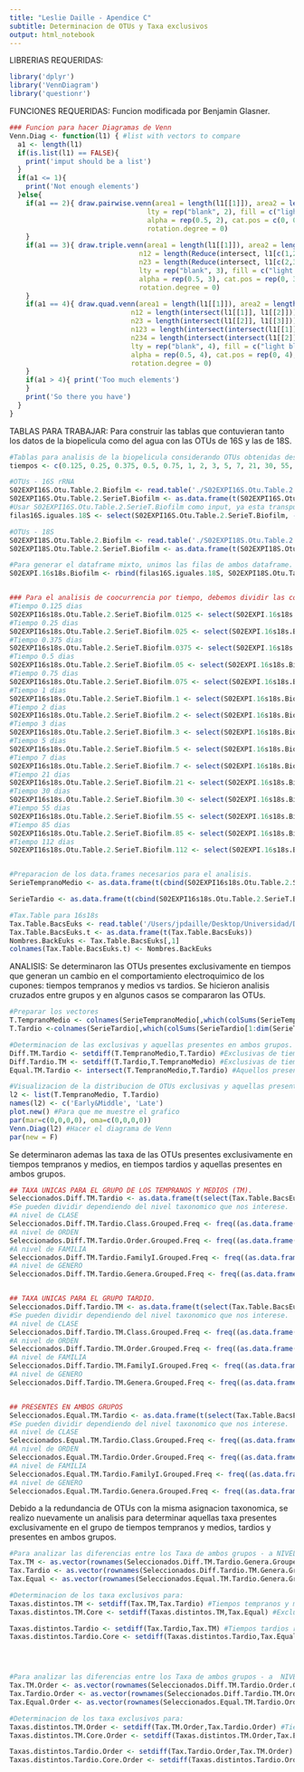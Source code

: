 ```yaml
---
title: "Leslie Daille - Apendice C"
subtitle: Determinacion de OTUs y Taxa exclusivos
output: html_notebook
---
```



LIBRERIAS REQUERIDAS:
```r
library('dplyr')
library('VennDiagram')
library('questionr')
```


FUNCIONES REQUERIDAS: Funcion modificada por Benjamin Glasner.
```r
### Funcion para hacer Diagramas de Venn
Venn.Diag <- function(l1) { #list with vectors to compare
  a1 <- length(l1)
  if(is.list(l1) == FALSE){
    print('imput should be a list')
  }
  if(a1 <= 1){
    print('Not enough elements')
  }else{
    if(a1 == 2){ draw.pairwise.venn(area1 = length(l1[[1]]), area2 = length(l1[[2]]), cross.area = length(Reduce(intersect, l1)),
                                  lty = rep("blank", 2), fill = c("light blue", "green"), category = names(l1), 
                                  alpha = rep(0.5, 2), cat.pos = c(0, 0), euler.d = TRUE, sep.dist = c(0.5, 0.5), 
                                  rotation.degree = 0)
    }
    if(a1 == 3){ draw.triple.venn(area1 = length(l1[[1]]), area2 = length(l1[[2]]), area3 = length(l1[[3]]), 
                                n12 = length(Reduce(intersect, l1[c(1,2)])), n13 = length(Reduce(intersect, l1[c(1,3)])), 
                                n23 = length(Reduce(intersect, l1[c(2,3)])), n123 = length(Reduce(intersect, l1[c(1,2,3)])), 
                                lty = rep("blank", 3), fill = c("light blue", "green", "Red1"), category = names(l1), 
                                alpha = rep(0.5, 3), cat.pos = rep(0, 3), euler.d = TRUE, sep.dist = rep(0.5, 3), 
                                rotation.degree = 0)
    }
    if(a1 == 4){ draw.quad.venn(area1 = length(l1[[1]]), area2 = length(l1[[2]]), area3 = length(l1[[3]]), area4 = length(l1[[4]]), 
                              n12 = length(intersect(l1[[1]], l1[[2]])), n13 = length(intersect(l1[[1]], l1[[3]])), n14 = length(intersect(l1[[1]], l1[[4]])),
                              n23 = length(intersect(l1[[2]], l1[[3]])), n24 = length(intersect(l1[[2]], l1[[4]])), n34 = length(intersect(l1[[3]], l1[[4]])),
                              n123 = length(intersect(intersect(l1[[1]], l1[[2]]), l1[[3]])), n124 = length(intersect(intersect(l1[[1]], l1[[2]]), l1[[4]])), n134 = length(intersect(intersect(l1[[1]], l1[[3]]), l1[[4]])),
                              n234 = length(intersect(intersect(l1[[2]], l1[[3]]), l1[[4]])), n1234 = length(intersect(intersect(intersect(l1[[1]], l1[[2]]), l1[[3]]), l1[[4]])),
                              lty = rep("blank", 4), fill = c("light blue", "green", "Red1", 'orange'), category = names(l1), 
                              alpha = rep(0.5, 4), cat.pos = rep(0, 4), euler.d = TRUE, sep.dist = rep(0.5, 4), 
                              rotation.degree = 0)
    }
    if(a1 > 4){ print('Too much elements')
    }
    print('So there you have')
  }
}
```


TABLAS PARA TRABAJAR:
Para construir las tablas que contuvieran tanto los datos de la biopelicula como del agua con las OTUs de 16S y las de 18S.
```r
#Tablas para analisis de la biopelicula considerando OTUs obtenidas desde la secuenciacion del gen 16S & 18S rRNA.
tiempos <- c(0.125, 0.25, 0.375, 0.5, 0.75, 1, 2, 3, 5, 7, 21, 30, 55, 85, 112)

#OTUs - 16S rRNA
S02EXPI16S.Otu.Table.2.Biofilm <- read.table('./S02EXPI16S.Otu.Table.2.Biofilm.txt', header = T, sep = '\t', dec = '.', skip = 0)
S02EXPI16S.Otu.Table.2.SerieT.Biofilm <- as.data.frame(t(S02EXPI16S.Otu.Table.2.Biofilm))
#Usar S02EXPI16S.Otu.Table.2.SerieT.Biofilm como input, ya esta transpuesta y leida como data.frame.
filas16S.iguales.18S <- select(S02EXPI16S.Otu.Table.2.SerieT.Biofilm, -c(S02_C2132,S02_C2141,S02_C3132,S02_C3141,S02_C4141))

#OTUs - 18S
S02EXPI18S.Otu.Table.2.Biofilm <- read.table('./S02EXPI18S.Otu.Table.2.Biofilm.txt', header = T, sep = '\t', dec = '.', skip = 0)
S02EXPI18S.Otu.Table.2.SerieT.Biofilm <- as.data.frame(t(S02EXPI18S.Otu.Table.2.Biofilm))

#Para generar el dataframe mixto, unimos las filas de ambos dataframe.
S02EXPI.16s18s.Biofilm <- rbind(filas16S.iguales.18S, S02EXPI18S.Otu.Table.2.SerieT.Biofilm) #Corresponde al data.frame con los datos provenientes de la secuenciacion del gen 16S y 18S rRNA.


### Para el analisis de coocurrencia por tiempo, debemos dividir las columnas nuevamente por tiempo.
#Tiempo 0.125 dias
S02EXPI16s18s.Otu.Table.2.SerieT.Biofilm.0125 <- select(S02EXPI.16s18s.Biofilm, contains('011'), contains('012'), contains('013'))
#Tiempo 0.25 dias
S02EXPI16s18s.Otu.Table.2.SerieT.Biofilm.025 <- select(S02EXPI.16s18s.Biofilm, contains('021'), contains('022'), contains('023'))
#Tiempo 0.375 dias
S02EXPI16s18s.Otu.Table.2.SerieT.Biofilm.0375 <- select(S02EXPI.16s18s.Biofilm, contains('031'), contains('032'), contains('033'))
#Tiempo 0.5 dias
S02EXPI16s18s.Otu.Table.2.SerieT.Biofilm.05 <- select(S02EXPI.16s18s.Biofilm, contains('041'), contains('042'), contains('043'))
#Tiempo 0.75 dias
S02EXPI16s18s.Otu.Table.2.SerieT.Biofilm.075 <- select(S02EXPI.16s18s.Biofilm, contains('051'), contains('052'), contains('053'))
#Tiempo 1 dias
S02EXPI16s18s.Otu.Table.2.SerieT.Biofilm.1 <- select(S02EXPI.16s18s.Biofilm, contains('061'), contains('062'), contains('063'))
#Tiempo 2 dias
S02EXPI16s18s.Otu.Table.2.SerieT.Biofilm.2 <- select(S02EXPI.16s18s.Biofilm, contains('071'), contains('072'), contains('073'))
#Tiempo 3 dias
S02EXPI16s18s.Otu.Table.2.SerieT.Biofilm.3 <- select(S02EXPI.16s18s.Biofilm, contains('081'), contains('082'), contains('083'))
#Tiempo 5 dias
S02EXPI16s18s.Otu.Table.2.SerieT.Biofilm.5 <- select(S02EXPI.16s18s.Biofilm, contains('091'), contains('092'), contains('093'))
#Tiempo 7 dias
S02EXPI16s18s.Otu.Table.2.SerieT.Biofilm.7 <- select(S02EXPI.16s18s.Biofilm, contains('C110'), contains('C210'), contains('C310'), contains('C410'))
#Tiempo 21 dias
S02EXPI16s18s.Otu.Table.2.SerieT.Biofilm.21 <- select(S02EXPI.16s18s.Biofilm, contains('C111'), contains('C211'), contains('C311'), contains('C411'))
#Tiempo 30 dias
S02EXPI16s18s.Otu.Table.2.SerieT.Biofilm.30 <- select(S02EXPI.16s18s.Biofilm, contains('C112'), contains('C212'), contains('C312'), contains('C412'))
#Tiempo 55 dias
S02EXPI16s18s.Otu.Table.2.SerieT.Biofilm.55 <- select(S02EXPI.16s18s.Biofilm, contains('C113'), contains('C213'), contains('C313'), contains('C413'))
#Tiempo 85 dias
S02EXPI16s18s.Otu.Table.2.SerieT.Biofilm.85 <- select(S02EXPI.16s18s.Biofilm, contains('C114'), contains('C214'), contains('C314'), contains('C414'))
#Tiempo 112 dias
S02EXPI16s18s.Otu.Table.2.SerieT.Biofilm.112 <- select(S02EXPI.16s18s.Biofilm, contains('C115'), contains('C215'), contains('C315'), contains('C415'))


#Preparacion de los data.frames necesarios para el analisis.
SerieTempranoMedio <- as.data.frame(t(cbind(S02EXPI16s18s.Otu.Table.2.SerieT.Biofilm.0125, S02EXPI16s18s.Otu.Table.2.SerieT.Biofilm.025, S02EXPI16s18s.Otu.Table.2.SerieT.Biofilm.0375, S02EXPI16s18s.Otu.Table.2.SerieT.Biofilm.05, S02EXPI16s18s.Otu.Table.2.SerieT.Biofilm.075, S02EXPI16s18s.Otu.Table.2.SerieT.Biofilm.1, S02EXPI16s18s.Otu.Table.2.SerieT.Biofilm.2, S02EXPI16s18s.Otu.Table.2.SerieT.Biofilm.3, S02EXPI16s18s.Otu.Table.2.SerieT.Biofilm.5, S02EXPI16s18s.Otu.Table.2.SerieT.Biofilm.7)))

SerieTardio <- as.data.frame(t(cbind(S02EXPI16s18s.Otu.Table.2.SerieT.Biofilm.21, S02EXPI16s18s.Otu.Table.2.SerieT.Biofilm.30, S02EXPI16s18s.Otu.Table.2.SerieT.Biofilm.55, S02EXPI16s18s.Otu.Table.2.SerieT.Biofilm.85, S02EXPI16s18s.Otu.Table.2.SerieT.Biofilm.112)))

#Tax.Table para 16s18s
Tax.Table.BacsEuks <- read.table('/Users/jpdaille/Desktop/Universidad/Doctorado-Tesis/2.Experimento_I/2.5.Caracterizacion_Molecular/Experimento_I/Tax.Table.BacsEuks.SEQS.NetworkAnalysis.csv', header = T, sep =',' , dec = '.', skip = 0)
Tax.Table.BacsEuks.t <- as.data.frame(t(Tax.Table.BacsEuks))
Nombres.BackEuks <- Tax.Table.BacsEuks[,1]
colnames(Tax.Table.BacsEuks.t) <- Nombres.BackEuks

```


ANALISIS: Se determinaron las OTUs presentes exclusivamente en tiempos que generan un cambio en el comportamiento electroquimico de los cupones: tiempos tempranos y medios vs tardios. Se hicieron analisis cruzados entre grupos y en algunos casos se compararon las OTUs.
```r
#Preparar los vectores
T.TempranoMedio <- colnames(SerieTempranoMedio[,which(colSums(SerieTempranoMedio[1:dim(SerieTempranoMedio)[1],])!=0)]) #vector de todas las OTUs de tiempos tempranos y medios.
T.Tardio <-colnames(SerieTardio[,which(colSums(SerieTardio[1:dim(SerieTardio)[1],])!=0)]) #vector de todas las OTUs de tiempos tardios.

#Determinacion de las exclusivas y aquellas presentes en ambos grupos.
Diff.TM.Tardio <- setdiff(T.TempranoMedio,T.Tardio) #Exclusivas de tiempos tempranos y medios de exposicion = TM (TempranoMedio).
Diff.Tardio.TM <- setdiff(T.Tardio,T.TempranoMedio) #Exclusivas de tiempos tardios de exposicion = Tardio.
Equal.TM.Tardio <- intersect(T.TempranoMedio,T.Tardio) #Aquellos presentes en ambos tiempos.

#Visualizacion de la distribucion de OTUs exclusivas y aquellas presentes en ambos grupos a traves de un diagrama de Venn.
l2 <- list(T.TempranoMedio, T.Tardio)
names(l2) <- c('Early&Middle', 'Late')
plot.new() #Para que me muestre el grafico
par(mar=c(0,0,0,0), oma=c(0,0,0,0))
Venn.Diag(l2) #Hacer el diagrama de Venn
par(new = F)
```

Se determinaron ademas las taxa de las OTUs presentes exclusivamente en tiempos tempranos y medios, en tiempos tardios y aquellas presentes en ambos grupos. 
```r
## TAXA UNICAS PARA EL GRUPO DE LOS TEMPRANOS Y MEDIOS (TM).
Seleccionados.Diff.TM.Tardio <- as.data.frame(t(select(Tax.Table.BacsEuks.t, one_of(Diff.TM.Tardio)))) #Se obtienen las OTUs exclusivas de TM y se asignan.
#Se pueden dividir dependiendo del nivel taxonomico que nos interese.
#A nivel de CLASE
Seleccionados.Diff.TM.Tardio.Class.Grouped.Freq <- freq((as.data.frame(sort((select(Seleccionados.Diff.TM.Tardio, Class))[,1])))[,1], cum=T, sort = "dec")
#A nivel de ORDEN
Seleccionados.Diff.TM.Tardio.Order.Grouped.Freq <- freq((as.data.frame(sort((select(Seleccionados.Diff.TM.Tardio, Order))[,1])))[,1], cum=T, sort = "dec")
#A nivel de FAMILIA
Seleccionados.Diff.TM.Tardio.FamilyI.Grouped.Freq <- freq((as.data.frame(sort((select(Seleccionados.Diff.TM.Tardio, FamilyI))[,1])))[,1], cum=T, sort = "dec")
#A nivel de GENERO
Seleccionados.Diff.TM.Tardio.Genera.Grouped.Freq <- freq((as.data.frame(sort((select(Seleccionados.Diff.TM.Tardio, Genera))[,1])))[,1], cum=T, sort = "dec")


## TAXA UNICAS PARA EL GRUPO TARDIO.
Seleccionados.Diff.Tardio.TM <- as.data.frame(t(select(Tax.Table.BacsEuks.t, one_of(Diff.Tardio.TM)))) #Se obtienen las OTUs exclusivas de tiempos tardios de exposicion y se asignan.
#Se pueden dividir dependiendo del nivel taxonomico que nos interese.
#A nivel de CLASE
Seleccionados.Diff.Tardio.TM.Class.Grouped.Freq <- freq((as.data.frame(sort((select(Seleccionados.Diff.Tardio.TM, Class))[,1])))[,1], cum=T, sort = "dec")
#A nivel de ORDEN
Seleccionados.Diff.Tardio.TM.Order.Grouped.Freq <- freq((as.data.frame(sort((select(Seleccionados.Diff.Tardio.TM, Order))[,1])))[,1], cum=T, sort = "dec")
#A nivel de FAMILIA
Seleccionados.Diff.Tardio.TM.FamilyI.Grouped.Freq <- freq((as.data.frame(sort((select(Seleccionados.Diff.Tardio.TM, FamilyI))[,1])))[,1], cum=T, sort = "dec")
#A nivel de GENERO
Seleccionados.Diff.Tardio.TM.Genera.Grouped.Freq <- freq((as.data.frame(sort((select(Seleccionados.Diff.Tardio.TM, Genera))[,1])))[,1], cum=T, sort = "dec")


## PRESENTES EN AMBOS GRUPOS 
Seleccionados.Equal.TM.Tardio <- as.data.frame(t(select(Tax.Table.BacsEuks.t, one_of(Equal.TM.Tardio)))) #Se obtienen las OTUs que se encuentran en ambos grupos.
#Se pueden dividir dependiendo del nivel taxonomico que nos interese.
#A nivel de CLASE
Seleccionados.Equal.TM.Tardio.Class.Grouped.Freq <- freq((as.data.frame(sort((select(Seleccionados.Equal.TM.Tardio, Class))[,1])))[,1], cum=T, sort = "dec")
#A nivel de ORDEN
Seleccionados.Equal.TM.Tardio.Order.Grouped.Freq <- freq((as.data.frame(sort((select(Seleccionados.Equal.TM.Tardio, Order))[,1])))[,1], cum=T, sort = "dec")
#A nivel de FAMILIA
Seleccionados.Equal.TM.Tardio.FamilyI.Grouped.Freq <- freq((as.data.frame(sort((select(Seleccionados.Equal.TM.Tardio, FamilyI))[,1])))[,1], cum=T, sort = "dec")
#A nivel de GENERO
Seleccionados.Equal.TM.Tardio.Genera.Grouped.Freq <- freq((as.data.frame(sort((select(Seleccionados.Equal.TM.Tardio, Genera))[,1])))[,1], cum=T, sort = "dec")
```


Debido a la redundancia de OTUs con la misma asignacion taxonomica, se realizo nuevamente un analisis para determinar aquellas taxa presentes exclusivamente en el grupo de tiempos tempranos y medios, tardios y presentes en ambos grupos.
```r
#Para analizar las diferencias entre los Taxa de ambos grupos - a NIVEL GENERO:
Tax.TM <- as.vector(rownames(Seleccionados.Diff.TM.Tardio.Genera.Grouped.Freq)) #vector con los taxa asignados a OTUs exclusivas de TM
Tax.Tardio <- as.vector(rownames(Seleccionados.Diff.Tardio.TM.Genera.Grouped.Freq)) #vector con los taxa asignados a OTUs exclusivas de Tardios
Tax.Equal <- as.vector(rownames(Seleccionados.Equal.TM.Tardio.Genera.Grouped.Freq)) #vector con los taxa asignados a OTUs en ambos grupos

#Determinacion de los taxa exclusivos para:
Taxas.distintos.TM <- setdiff(Tax.TM,Tax.Tardio) #Tiempos tempranos y medios respecto a tardios.
Taxas.distintos.TM.Core <- setdiff(Taxas.distintos.TM,Tax.Equal) #Exclusivos tiempos tempranos y medios respecto a los presente en ambos grupos (core).

Taxas.distintos.Tardio <- setdiff(Tax.Tardio,Tax.TM) #Tiempos tardios respecto a tempranos y medios.
Taxas.distintos.Tardio.Core <- setdiff(Taxas.distintos.Tardio,Tax.Equal) #Exclusivos tiempos tardios respecto a los presente en ambos grupos (core).




#Para analizar las diferencias entre los Taxa de ambos grupos - a  NIVEL ORDEN:
Tax.TM.Order <- as.vector(rownames(Seleccionados.Diff.TM.Tardio.Order.Grouped.Freq)) #vector con los taxa asignados a OTUs exclusivas de TM
Tax.Tardio.Order <- as.vector(rownames(Seleccionados.Diff.Tardio.TM.Order.Grouped.Freq)) #vector con los taxa asignados a OTUs exclusivas de Tardios
Tax.Equal.Order <- as.vector(rownames(Seleccionados.Equal.TM.Tardio.Order.Grouped.Freq)) #vector con los taxa asignados a OTUs en ambos grupos

#Determinacion de los taxa exclusivos para:
Taxas.distintos.TM.Order <- setdiff(Tax.TM.Order,Tax.Tardio.Order) #Tiempos tempranos y medios respecto a tardios.
Taxas.distintos.TM.Core.Order <- setdiff(Taxas.distintos.TM.Order,Tax.Equal.Order) #Exclusivos tiempos tempranos y medios respecto a los presente en ambos grupos (core).

Taxas.distintos.Tardio.Order <- setdiff(Tax.Tardio.Order,Tax.TM.Order) #Tiempos tardios respecto a tempranos y medios.
Taxas.distintos.Tardio.Core.Order <- setdiff(Taxas.distintos.Tardio.Order,Tax.Equal.Order) #Exclusivos tiempos tardios respecto a los presente en ambos grupos (core).

```

